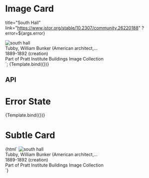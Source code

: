 

<Meta title="Components/Image Card" />

# Image Card

  title="South Hall"
  link="https://www.jstor.org/stable/10.2307/community.26220188"
  ?error=${args.error}
>
  <img src="./images/item-detail/collection_5.png" alt="south hall" slot="image" />
  <div slot="metadata">Tubby, William Bunker (American architect,...</div>
  <div slot="metadata">1889-1892 (creation)</div>
  <div slot="metadata">
    Part of
    <pharos-link href="https://www.jstor.org/site/pratt/buildings-image"
      >Pratt Institute Buildings Image Collection</pharos-link
    >
  </div>
</pharos-image-card>`;

<Canvas>
  <Story name="Base">{Template.bind({})}</Story>
</Canvas>

## API

<ArgsTable of="pharos-image-card" />

# Error State

<Canvas>
  <Story name="Error State" args={{ error: true }}>
    {Template.bind({})}
  </Story>
</Canvas>

# Subtle Card

<Canvas>
  <Story name="Subtle Card">
    {html`
      <pharos-image-card
        title="South Hall"
        link="https://www.jstor.org/stable/10.2307/community.26220188"
        subtle
      >
        <img src="./images/item-detail/collection_5.png" alt="south hall" slot="image" />
        <div slot="metadata">Tubby, William Bunker (American architect,...</div>
        <div slot="metadata">1889-1892 (creation)</div>
        <div slot="metadata">
          Part of
          <pharos-link href="https://www.jstor.org/site/pratt/buildings-image" on-background
            >Pratt Institute Buildings Image Collection</pharos-link
          >
        </div>
      </pharos-image-card>
    `}
  </Story>
</Canvas>

